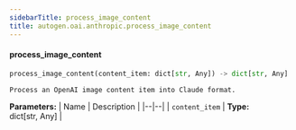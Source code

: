 ```yaml
---
sidebarTitle: process_image_content
title: autogen.oai.anthropic.process_image_content
---
```


<code class="doc-symbol doc-symbol-heading doc-symbol-function"></code>
#### process_image_content

```python
process_image_content(content_item: dict[str, Any]) -> dict[str, Any]
```

    Process an OpenAI image content item into Claude format.

<b>Parameters:</b>
| Name | Description |
|--|--|
| `content_item` | **Type:** dict[str, Any] |

<br />